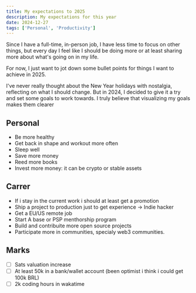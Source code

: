 ```yaml
---
title: My expectations to 2025
description: My expectations for this year
date: 2024-12-27
tags: ['Personal', 'Productivity']
---
```


Since I have a full-time, in-person job, I have less time to focus on other things, but every day I feel like I should be doing more or at least sharing more about what's going on in my life.

For now, I just want to jot down some bullet points for things I want to achieve in 2025.

I've never really thought about the New Year holidays with nostalgia, reflecting on what I should change. But in 2024, I decided to give it a try and set some goals to work towards. I truly believe that visualizing my goals makes them clearer

## Personal 
- Be more healthy
- Get back in shape and workout more often 
- Sleep well
- Save more money
- Reed more books 
- Invest more money: it can be crypto or stable assets

## Carrer 
- If i stay in the current work i should at least get a promotion
- Ship a project to production just to get experience -> Indie hacker 
- Get a EU/US remote job
- Start A base or PSP menthorship program
- Build and contribuite more open source projects 
- Participate more in communities, specialy web3 communities.

## Marks
- [ ] Sats valuation increase
- [ ] At least 50k in a bank/wallet account (been optimist i think i could get 100k BRL)
- [ ] 2k coding hours in wakatime 
